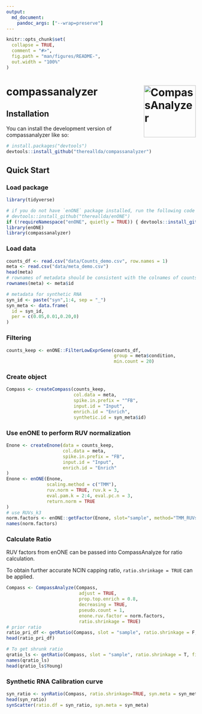 ```yaml
---
output:   
  md_document:
    pandoc_args: ["--wrap=preserve"]
---
```


<!-- README.md is generated from README.Rmd. Please edit that file -->

```r
knitr::opts_chunk$set(
  collapse = TRUE,
  comment = "#>",
  fig.path = "man/figures/README-",
  out.width = "100%"
)
```

# compassanalyzer <a href="https://github.com/thereallda/compassanalyzer"><img src="man/figures/logo.jpg" alt="CompassAnalyzer" align="right" height="138"/></a>

<!-- badges: start -->
<!-- badges: end -->

## Installation

You can install the development version of compassanalyzer like so:

``` r
# install.packages("devtools")
devtools::install_github("thereallda/compassanalyzer")

```

## Quick Start
### Load package

```r
library(tidyverse)

# if you do not have `enONE` package installed, run the following code first: 
# devtools::install_github("thereallda/enONE")
if (!requireNamespace("enONE", quietly = TRUE)) { devtools::install_github("thereallda/enONE") }
library(enONE)
library(compassanalyzer)
```


### Load data

```r
counts_df <- read.csv("data/Counts_demo.csv", row.names = 1)
meta <- read.csv("data/meta_demo.csv")
head(meta)
# rownames of metadata should be consistent with the colnames of counts_mat
rownames(meta) <- meta$id

# metadata for synthetic RNA
syn_id <- paste("syn",1:4, sep = "_")
syn_meta <- data.frame(
  id = syn_id,
  per = c(0.05,0.01,0.20,0)
)
```

### Filtering 

```r
counts_keep <- enONE::FilterLowExprGene(counts_df,
                                        group = meta$condition,
                                        min.count = 20)
```

### Create object

```r
Compass <- createCompass(counts_keep,
                         col.data = meta,
                         spike.in.prefix = "^FB",
                         input.id = "Input",
                         enrich.id = "Enrich",
                         synthetic.id = syn_meta$id)

```

### Use enONE to perform RUV normalization

```r
Enone <- createEnone(data = counts_keep,
                     col.data = meta,
                     spike.in.prefix = "FB",
                     input.id = "Input",
                     enrich.id = "Enrich"
)
Enone <- enONE(Enone,
               scaling.method = c("TMM"),
               ruv.norm = TRUE, ruv.k = 3,
               eval.pam.k = 2:4, eval.pc.n = 3,
               return.norm = TRUE
)
# use RUVs_k3
norm.factors <- enONE::getFactor(Enone, slot="sample", method="TMM_RUVs_k3")
names(norm.factors)
```

### Calculate Ratio

RUV factors from enONE can be passed into CompassAnalyze for ratio calculation.

To obtain further accurate NCIN capping ratio, `ratio.shrinkage = TRUE` can be applied. 

```r
Compass <- CompassAnalyze(Compass,
                           adjust = TRUE,
                           prop.top.enrich = 0.8,
                           decreasing = TRUE,
                           pseudo.count = 1,
                           enone.ruv.factor = norm.factors,
                           ratio.shrinkage = TRUE)
# prior ratio
ratio_pri_df <- getRatio(Compass, slot = "sample", ratio.shrinkage = F, filter = T)
head(ratio_pri_df)

# To get shrunk ratio
qratio_ls <- getRatio(Compass, slot = "sample", ratio.shrinkage = T, filter = T)
names(qratio_ls)
head(qratio_ls$Young)
```

### Synthetic RNA Calibration curve

```r
syn_ratio <- synRatio(Compass, ratio.shrinkage=TRUE, syn.meta = syn_meta)
head(syn_ratio)
synScatter(ratio.df = syn_ratio, syn.meta = syn_meta)
```
